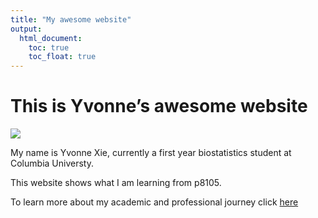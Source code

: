 ```yaml
---
title: "My awesome website"
output: 
  html_document:
    toc: true
    toc_float: true
---
```


# This is Yvonne's awesome website

![](https://media.giphy.com/media/drXGoW1iudhKw/giphy.gif)

My name is Yvonne Xie, currently a first year biostatistics student at Columbia Universty.

This website shows what I am learning from p8105. 

To learn more about my academic and professional journey click [here](about.html) 

